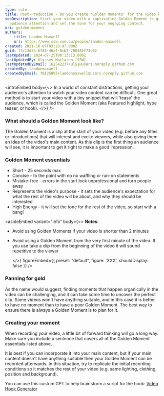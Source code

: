 ```yaml
---
type: rule
title: Post-Production - Do you create 'Golden Moments' for the video hook?
seoDescription: Start your video with a captivating Golden Moment to grab
  audience attention and set the tone for your engaging content.
uri: golden-moment
authors:
  - title: Landon Maxwell
    url: https://www.ssw.com.au/people/landon-maxwell
created: 2021-10-07T03:23:47.000Z
guid: 73c13d84-6f88-46af-8cb7-790489f73c92
lastUpdated: 2024-07-25T00:13:13.000Z
lastUpdatedBy: Ulysses Maclaren [SSW]
lastUpdatedByEmail: 162542237+uly1@users.noreply.github.com
createdBy: landonmaxwell
createdByEmail: 78135895+landonmaxwell@users.noreply.github.com
---
```

<introEmbed
  body={<>
In a world of constant distractions, getting your audience's attention to watch your video content can be difficult.
One great method is to start your video with a tiny snippet that will 'tease' the audience, which is called the Golden Moment (aka Featured highlight, hype teaser, or hook).
  </>}
/>
### What should a Golden Moment look like?

The Golden Moment is a clip at the start of your video (e.g. before any titles or introductions) that will interest and excite viewers, while also giving them an idea of the video's main content.
As this clip is the first thing an audience will see, it is important to get it right to make a good impression.

### Golden Moment essentials

* Short - 25 seconds max
* Concise - to the point with no no waffling or run-on statements
* Mistake-free - errors in the start look unprofessional and turn people away
* Represents the video's purpose - it sets the audience's expectation for what the rest of the video will be about, and why they should be interested
* High Energy - it will set the tone for the rest of the video, so start with a bang!

<youtubeEmbed url="https://www.youtube.com/embed/ang3jKb3DFU" description="Video: Good example - The first 14 seconds are the Golden Moment" />

<asideEmbed
  variant="info"
  body={<>
    **Notes:**

* Avoid using Golden Moments if your video is shorter than 2 minutes
* Avoid using a Golden Moment from the very first minute of the video. If you use take a clip from the beginning of the video it will sound repetitive to the viewer

  </>}
  figureEmbed={{
    preset: "default",
    figure: 'XXX',
    shouldDisplay: false
  }}
/>

### Panning for gold

As the name would suggest, finding moments that happen organically in the video can be challenging, and it can take some time to uncover the perfect clip.
Some videos won't have anything suitable, and in this case it is better to have no moment than to have a poor Golden Moment.
The best way to ensure there is always a Golden Moment is to plan for it.

### Creating your moment

When recording your video, a little bit of forward thinking will go a long way.
Make sure you include a sentence that covers all of the Golden Moment essentials listed above.

It is best if you can incorporate it into your main content, but if your main content doesn't have anything suitable then your Golden Moment can be recorded afterwards. In this situation, try to replicate the initial recording conditions so it matches the rest of your video (e.g. same lighting, clothing, position and background).

You can use this custom GPT to help brainstorm a script for the hook: [Video Hook Generator](https://chatgpt.com/g/g-gjEEhVR9c-video-hook-generator)
